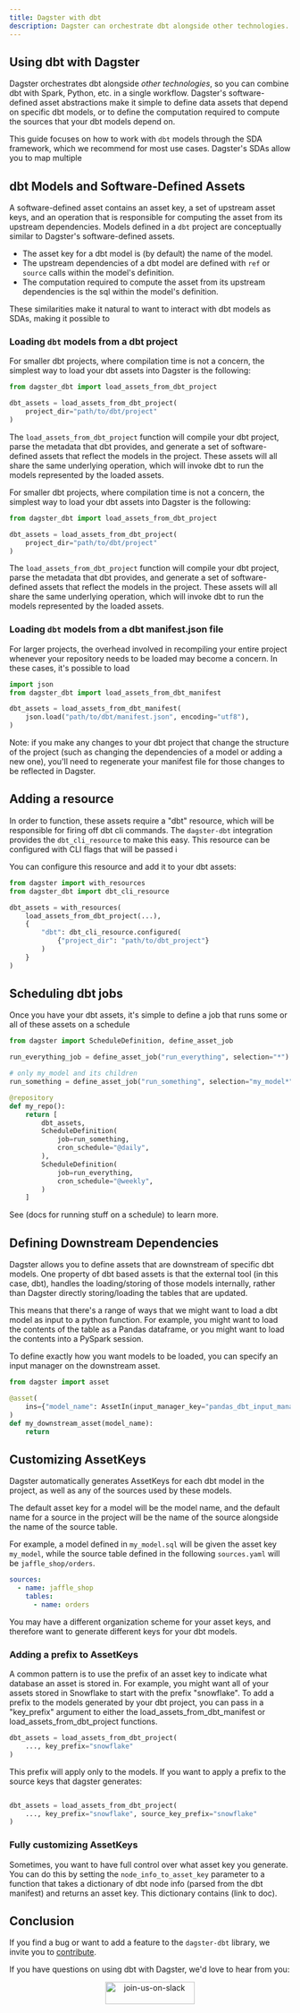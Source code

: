 ```yaml
---
title: Dagster with dbt
description: Dagster can orchestrate dbt alongside other technologies.
---
```


## Using dbt with Dagster

Dagster orchestrates dbt alongside _other technologies_, so you can combine dbt with Spark, Python, etc. in a single workflow. Dagster's software-defined asset abstractions make it simple to define data assets that depend on specific dbt models, or to define the computation required to compute the sources that your dbt models depend on.

This guide focuses on how to work with `dbt` models through the SDA framework, which we recommend for most use cases. Dagster's SDAs allow you to map multiple

## dbt Models and Software-Defined Assets

A software-defined asset contains an asset key, a set of upstream asset keys, and an operation that is responsible for computing the asset from its upstream dependencies. Models defined in a `dbt` project are conceptually similar to Dagster's software-defined assets.

- The asset key for a dbt model is (by default) the name of the model.
- The upstream dependencies of a dbt model are defined with `ref` or `source` calls within the model's definition.
- The computation required to compute the asset from its upstream dependencies is the sql within the model's definition.

These similarities make it natural to want to interact with dbt models as SDAs, making it possible to

### Loading `dbt` models from a dbt project

For smaller dbt projects, where compilation time is not a concern, the simplest way to load your dbt assets into Dagster is the following:

```python
from dagster_dbt import load_assets_from_dbt_project

dbt_assets = load_assets_from_dbt_project(
    project_dir="path/to/dbt/project"
)
```

The `load_assets_from_dbt_project` function will compile your dbt project, parse the metadata that dbt provides, and generate a set of software-defined assets that reflect the models in the project. These assets will all share the same underlying operation, which will invoke dbt to run the models represented by the loaded assets.

For smaller dbt projects, where compilation time is not a concern, the simplest way to load your dbt assets into Dagster is the following:

```python
from dagster_dbt import load_assets_from_dbt_project

dbt_assets = load_assets_from_dbt_project(
    project_dir="path/to/dbt/project"
)
```

The `load_assets_from_dbt_project` function will compile your dbt project, parse the metadata that dbt provides, and generate a set of software-defined assets that reflect the models in the project. These assets will all share the same underlying operation, which will invoke dbt to run the models represented by the loaded assets.

### Loading `dbt` models from a dbt manifest.json file

For larger projects, the overhead involved in recompiling your entire project whenever your repository needs to be loaded may become a concern. In these cases, it's possible to load

```python
import json
from dagster_dbt import load_assets_from_dbt_manifest

dbt_assets = load_assets_from_dbt_manifest(
    json.load("path/to/dbt/manifest.json", encoding="utf8"),
)
```

Note: if you make any changes to your dbt project that change the structure of the project (such as changing the dependencies of a model or adding a new one), you'll need to regenerate your manifest file for those changes to be reflected in Dagster.

## Adding a resource

In order to function, these assets require a "dbt" resource, which will be responsible for firing off dbt cli commands. The `dagster-dbt` integration provides the `dbt_cli_resource` to make this easy. This resource can be configured with CLI flags that will be passed i

You can configure this resource and add it to your dbt assets:

```python
from dagster import with_resources
from dagster_dbt import dbt_cli_resource

dbt_assets = with_resources(
    load_assets_from_dbt_project(...),
    {
        "dbt": dbt_cli_resource.configured(
            {"project_dir": "path/to/dbt_project"}
        )
    }
)
```

## Scheduling dbt jobs

Once you have your dbt assets, it's simple to define a job that runs some or all of these assets on a schedule

```python
from dagster import ScheduleDefinition, define_asset_job

run_everything_job = define_asset_job("run_everything", selection="*")

# only my_model and its children
run_something = define_asset_job("run_something", selection="my_model*")

@repository
def my_repo():
    return [
        dbt_assets,
        ScheduleDefinition(
            job=run_something,
            cron_schedule="@daily",
        ),
        ScheduleDefinition(
            job=run_everything,
            cron_schedule="@weekly",
        )
    ]
```

See (docs for running stuff on a schedule) to learn more.

## Defining Downstream Dependencies

Dagster allows you to define assets that are downstream of specific dbt models. One property of dbt based assets is that the external tool (in this case, dbt), handles the loading/storing of those models internally, rather than Dagster directly storing/loading the tables that are updated.

This means that there's a range of ways that we might want to load a dbt model as input to a python function. For example, you might want to load the contents of the table as a Pandas dataframe, or you might want to load the contents into a PySpark session.

To define exactly how you want models to be loaded, you can specify an input manager on the downstream asset.

```python
from dagster import asset

@asset(
    ins={"model_name": AssetIn(input_manager_key="pandas_dbt_input_manager")}
)
def my_downstream_asset(model_name):
    return
```

## Customizing AssetKeys

Dagster automatically generates AssetKeys for each dbt model in the project, as well as any of the sources used by these models.

The default asset key for a model will be the model name, and the default name for a source in the project will be the name of the source alongside the name of the source table.

For example, a model defined in `my_model.sql` will be given the asset key `my_model`, while the source table defined in the following `sources.yaml` will be `jaffle_shop/orders`.

```yaml
sources:
  - name: jaffle_shop
    tables:
      - name: orders
```

You may have a different organization scheme for your asset keys, and therefore want to generate different keys for your dbt models.

### Adding a prefix to AssetKeys

A common pattern is to use the prefix of an asset key to indicate what database an asset is stored in. For example, you might want all of your assets stored in Snowflake to start with the prefix "snowflake". To add a prefix to the models generated by your dbt project, you can pass in a "key_prefix" argument to either the load_assets_from_dbt_manifest or load_assets_from_dbt_project functions.

```python
dbt_assets = load_assets_from_dbt_project(
    ..., key_prefix="snowflake"
)
```

This prefix will apply only to the models. If you want to apply a prefix to the source keys that dagster generates:

```python

dbt_assets = load_assets_from_dbt_project(
    ..., key_prefix="snowflake", source_key_prefix="snowflake"
)
```

### Fully customizing AssetKeys

Sometimes, you want to have full control over what asset key you generate. You can do this by setting the `node_info_to_asset_key` parameter to a function that takes a dictionary of dbt node info (parsed from the dbt manifest) and returns an asset key. This dictionary contains (link to doc).

## Conclusion

If you find a bug or want to add a feature to the `dagster-dbt` library, we invite you to [contribute](/community/contributing).

If you have questions on using dbt with Dagster, we'd love to hear from you:

<p align="center">
  <a href="https://dagster-slackin.herokuapp.com/" target="_blank">
    <Image
      alt="join-us-on-slack"
      src="/assets/join-us-on-slack.png"
      width="160"
      height="40"
    />
  </a>
</p>
